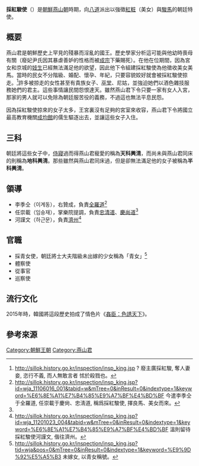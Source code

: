 '''採紅駿使'''（{{kor|k=채홍준사|hj=採紅駿使|rm=Chaehongjunsa}}）是[[朝鮮王朝|朝鮮]][[燕山君|燕山朝]]時期，向[[朝鮮八道|八道]]派出以強徵[[美女|紅粧]]（美女）與[[駿馬|駿馬]]的朝廷特使。

==概要==
燕山君是朝鮮歷史上罕見的殘暴而淫亂的國王。歷史學家分析這可能與他幼時喪母有關（廢妃尹氏因其暴虐善妒的性格而被[[朝鮮成宗|成宗]]下藥賜死）。在他在位期間，因為宮女和京城的[[妓生|妓生]]已經無法滿足他的欲望，因此他下令組建採紅駿使為他徵收美女美馬。當時的民女不分階級、婚配、懷孕、年紀，只要容貌姣好就會被採紅駿使掠走。<ref>http://sillok.history.go.kr/inspection/insp_king.jsp {{Wayback|url=http://sillok.history.go.kr/inspection/insp_king.jsp |date=20200729035048 }}? 廢主廣採紅駿, 奪人妻妾, 恣行不義, 而人無敢言者 怵於殺戮也。</ref>許多被掠走的女性甚至有貴族女子、[[巫堂|巫堂]]、尼姑，並強迫她們以酒色雜技服務她們的君主。這些事情讓民間怨恨達天。雖然燕山君下令只要一家有女人入宮，那家的男人就可以免除為朝廷服苦役的義務，不過這也無法平息民怨。

因為採紅駿使掠來的女子太多，王宮裏沒有足夠的宮室來收容，燕山君下令將國立最高教育機關[[成均館|成均館]]的儒生驅逐出去，並讓這些女子入住。

==三科==
朝廷將這些女子中，[[侍寢|侍寢]]過而得燕山君寵愛的稱為'''天科興淸'''，而尚未與燕山君同床的則稱為'''地科興淸'''。那些雖然與燕山君同床過，但是卻無法滿足他的女子被稱為'''半科興淸'''。

==領導==
* 李季仝（이계동），右贊成，負責[[全羅道|全羅道]]<ref name="#1">http://sillok.history.go.kr/inspection/insp_king.jsp?id=wja_11106016_001&tabid=w&mTree=0&inResult=0&indextype=1&keyword=%E6%8E%A1%E7%B4%85%E9%A7%BF%E4%BD%BF {{Wayback|url=http://sillok.history.go.kr/inspection/insp_king.jsp?id=wja_11106016_001&tabid=w&mTree=0&inResult=0&indextype=1&keyword=%E6%8E%A1%E7%B4%85%E9%A7%BF%E4%BD%BF |date=20190920105716 }} 今遣李季仝于全羅道, 任崇載于慶尙、忠淸道, 稱爲採紅駿使, 擇良馬、美女而來。</ref>
* 任崇載（임숭재），掌樂院提調，負責[[忠清道|忠清道]]、[[慶尚道|慶尚道]]<ref name="#1"/>
* 河謹文（하근문），負責[[濟州|濟州]]<ref>http://sillok.history.go.kr/inspection/insp_king.jsp?id=wja_11201023_004&tabid=w&mTree=0&inResult=0&indextype=1&keyword=%E6%8E%A1%E7%B4%85%E9%A7%BF%E4%BD%BF {{Wayback|url=http://sillok.history.go.kr/inspection/insp_king.jsp?id=wja_11201023_004&tabid=w&mTree=0&inResult=0&indextype=1&keyword=%E6%8E%A1%E7%B4%85%E9%A7%BF%E4%BD%BF |date=20190919132335 }} 溫則留待採紅駿使河謹文, 偕往濟州。</ref>

==官職==
* 採青女使，朝廷將士大夫階級未出嫁的少女稱為「青女」<ref>http://sillok.history.go.kr/inspection/insp_king.jsp?tid=wja&pos=0&mTree=0&inResult=0&indextype=1&keyword=%E9%9D%92%E5%A5%B3 {{Wayback|url=http://sillok.history.go.kr/inspection/insp_king.jsp?tid=wja&pos=0&mTree=0&inResult=0&indextype=1&keyword=%E9%9D%92%E5%A5%B3 |date=20210511004351 }} 未嫁女, 以青女稱號。</ref>
* 體察使
* 從事官
* 巡察使

==流行文化==
2015年時，韓國將這段歷史拍成了情色片《[[姦臣：色誘天下|姦臣：色誘天下]]》。

==參考來源==
{{reflist}}

[[Category:朝鮮王朝|Category:朝鮮王朝]]
[[Category:燕山君|Category:燕山君]]